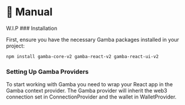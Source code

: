 
# 📖 Manual

<Callout type="info" emoji="🚧">
  W.I.P
</Callout>

<Steps>
### Installation

First, ensure you have the necessary Gamba packages installed in your project:

```bash copy npm2yarn
npm install gamba-core-v2 gamba-react-v2 gamba-react-ui-v2
```

### Setting Up Gamba Providers

To start working with Gamba you need to wrap your React app in the Gamba context provider. The Gamba provider will inherit the web3 connection set in ConnectionProvider and the wallet in WalletProvider.

</Steps>
